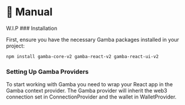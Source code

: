 
# 📖 Manual

<Callout type="info" emoji="🚧">
  W.I.P
</Callout>

<Steps>
### Installation

First, ensure you have the necessary Gamba packages installed in your project:

```bash copy npm2yarn
npm install gamba-core-v2 gamba-react-v2 gamba-react-ui-v2
```

### Setting Up Gamba Providers

To start working with Gamba you need to wrap your React app in the Gamba context provider. The Gamba provider will inherit the web3 connection set in ConnectionProvider and the wallet in WalletProvider.

</Steps>
